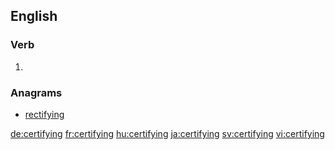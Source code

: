 ==English==

===Verb===
{{head|en|present participle}}

# {{present participle of|certify|lang=en}}

===Anagrams===
* [[rectifying#English|rectifying]]

[[de:certifying]]
[[fr:certifying]]
[[hu:certifying]]
[[ja:certifying]]
[[sv:certifying]]
[[vi:certifying]]